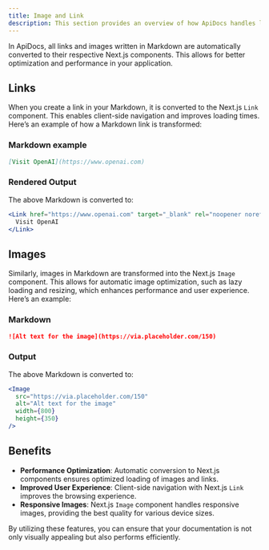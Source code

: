 ```yaml
---
title: Image and Link
description: This section provides an overview of how ApiDocs handles links and images in Markdown.
---
```


In ApiDocs, all links and images written in Markdown are automatically converted to their respective Next.js components. This allows for better optimization and performance in your application.

## Links

When you create a link in your Markdown, it is converted to the Next.js `Link` component. This enables client-side navigation and improves loading times. Here’s an example of how a Markdown link is transformed:

### Markdown example

```markdown
[Visit OpenAI](https://www.openai.com)
```

### Rendered Output

The above Markdown is converted to:

```jsx
<Link href="https://www.openai.com" target="_blank" rel="noopener noreferrer">
  Visit OpenAI
</Link>
```

## Images

Similarly, images in Markdown are transformed into the Next.js `Image` component. This allows for automatic image optimization, such as lazy loading and resizing, which enhances performance and user experience. Here’s an example:

### Markdown

```markdown
![Alt text for the image](https://via.placeholder.com/150)
```

### Output

The above Markdown is converted to:

```jsx
<Image
  src="https://via.placeholder.com/150"
  alt="Alt text for the image"
  width={800}
  height={350}
/>
```

## Benefits

- **Performance Optimization**: Automatic conversion to Next.js components ensures optimized loading of images and links.
- **Improved User Experience**: Client-side navigation with Next.js `Link` improves the browsing experience.
- **Responsive Images**: Next.js `Image` component handles responsive images, providing the best quality for various device sizes.

By utilizing these features, you can ensure that your documentation is not only visually appealing but also performs efficiently.
